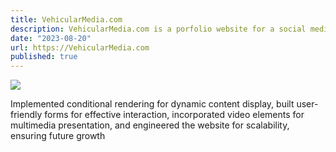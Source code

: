 ```yaml
---
title: VehicularMedia.com
description: VehicularMedia.com is a porfolio website for a social media manager specializing in automobiles built with Next.js, Tailwind CSS, TypeScript, and AWS SES.
date: "2023-08-20"
url: https://VehicularMedia.com
published: true
---
```


![](https://www.vehicularmedia.com/_next/image?url=%2Fimages%2Fbanner.png&w=1920&q=75)

Implemented conditional rendering for dynamic content display, built user-friendly forms for effective interaction, incorporated video elements for multimedia presentation, and engineered the website for scalability, ensuring future growth
